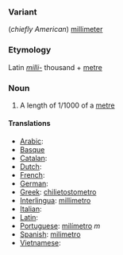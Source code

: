 ===Variant===
(''chiefly American'') [[millimeter]]
===Etymology===
Latin ''[[milli-]]'' thousand + [[metre]]
===Noun===
#A length of 1/1000 of a [[metre]]
====Translations====

*[[Arabic]]:
*[[Basque]]
*[[Catalan]]:
*[[Dutch]]:
*[[French]]:
*[[German]]:
*[[Greek]]: [[chilietostometro]]
*[[Interlingua]]: [[millimetro]]
*[[Italian]]:
*[[Latin]]:
*[[Portuguese]]: [[milímetro]] ''m''
*[[Spanish]]: [[milimetro]]
*[[Vietnamese]]: